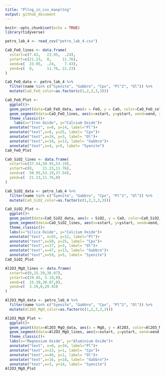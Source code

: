 ```yaml
---
title: "Pllng_in_csv_manpltng"
output: github_document
---
```


```r
knitr::opts_chunk$set(echo = TRUE)
library(tidyverse)
```


```r
petro_lab_4 <- read_csv("petro_lab_4.csv")
```

```r
CaO_FeO_lines <- data.frame(
  xstart=c(7.43,   23.95,  .24), 
  ystart=c(21.23,  0,     11.76),
  xend=c(  23.95,  .24,    7.43),
  yend=c(  0,      11.76, 21.23)
)
```


```r
CaO_FeO_data <- petro_lab_4 %>%
  filter(name %in% c("Syenite", "Gabbro", "Cpx", "Pl^2", "Ol")) %>% 
  mutate(CaO_FeO_color=as.factor(c(1,2,3,3,3)))
```


```r
CaO_FeO_Plot <-
  ggplot()+
  geom_point(data=CaO_FeO_data, aes(x = FeO, y = CaO, color=CaO_FeO_color))+
  geom_segment(data=CaO_FeO_lines, aes(x=xstart, y=ystart, xend=xend, yend=yend))+
  theme_classic()+
    labs(x="Iron Oxide", y="Calcium Oxide")+
  annotate("text", x=0, y=14, label="Pl")+
  annotate("text",x=8, y=25, label= "Cpx")+
  annotate("text",x=24, y=3, label= "Ol")+
  annotate("text",x=10, y=13, label= "Gabbro")+
  annotate("text",x=4, y=5, label= "Syenite")
CaO_FeO_Plot
```


```r
CaO_SiO2_lines <- data.frame(
  xstart=c(37.54,50.95,53.19), 
  ystart=c(0,    21.23,11.76),
  xend=c(  50.95,53.19,37.54),
  yend=c(  21.23,11.76,0)
)
```


```r
CaO_SiO2_data <- petro_lab_4 %>%
  filter(name %in% c("Syenite", "Gabbro", "Cpx", "Pl^2", "Ol")) %>% 
  mutate(CaO_SiO2_color=as.factor(c(1,2,3,3,3)))
```


```r
CaO_SiO2_Plot <-
  ggplot()+
  geom_point(data=CaO_SiO2_data, aes(x = SiO2, y = CaO, color=CaO_SiO2_color))+
  geom_segment(data=CaO_SiO2_lines, aes(x=xstart, y=ystart, xend=xend, yend=yend))+
  theme_classic()+
  labs(x="Silica Oxide", y="Calcium Oxide")+
  annotate("text", x=55, y=12, label="Pl")+
  annotate("text",x=50, y=25, label= "Cpx")+
  annotate("text",x=37, y=3, label= "Ol")+
  annotate("text",x=47, y=13, label= "Gabbro")+
  annotate("text",x=59, y=5, label= "Syenite")
CaO_SiO2_Plot
```

```r
Al2O3_MgO_lines <- data.frame(
  xstart=c(0,15.39,38.07), 
  ystart=c(29.45, 3.19,0),
  xend=c(  15.39,38.07,0),
  yend=c(  3.19,0,29.45)
)
```


```r
Al2O3_MgO_data <- petro_lab_4 %>%
  filter(name %in% c("Syenite", "Gabbro", "Cpx", "Pl^2", "Ol")) %>% 
  mutate(Al2O3_MgO_color=as.factor(c(1,2,3,3,3)))
```


```r
Al2O3_MgO_Plot <-
  ggplot()+
  geom_point(data=Al2O3_MgO_data, aes(x = MgO, y = Al2O3, color=Al2O3_MgO_color))+
  geom_segment(data=Al2O3_MgO_lines, aes(x=xstart, y=ystart, xend=xend, yend=yend))+
  theme_classic()+
  labs(x="Magnesium Oxide", y="Aluminium Oxide")+
  annotate("text", x=0, y=34, label="Pl")+
  annotate("text",x=15, y=1, label= "Cpx")+
  annotate("text",x=40, y=1, label= "Ol")+
  annotate("text",x=16, y=18, label= "Gabbro")+
  annotate("text",x=3, y=14, label= "Syenite")
Al2O3_MgO_Plot
```
